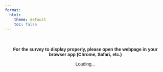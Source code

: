 ```yaml
---
format: 
  html:
    theme: default
    toc: false
---
```


```{=html}
<div style="text-align: center; padding: 20px; font-family: Arial;">
    <p><strong>For the survey to display properly, please open the webpage in your browser app (Chrome, Safari, etc.)</strong></p>
    <p id="message">Loading...</p>
    
    <script>
        const userAgent = navigator.userAgent;
        const isMobile = /Android|iPhone|iPad|iPod|BlackBerry|IEMobile|Opera Mini/i.test(userAgent);
        
        let message = '';
        
        if (isMobile) {
            message = `
                <div style="background: #fff3cd; border: 1px solid #ffeaa7; padding: 20px; margin: 20px 0; border-radius: 8px;">
                    <strong>If you are viewing this on a mobile device, please open it in a browser app</strong>
                </div>`;
        } else {
            message = `
                <div style="background: #d4edda; border: 1px solid #c3e6cb; padding: 15px; margin: 20px 0; border-radius: 8px;">
                    <strong>✅ Desktop browser</strong>
                </div>`;
        }
        
        message += `
            <a href="https://cornell.ca1.qualtrics.com/jfe/form/SV_5cqnAHFvK4k5jUi" 
               style="background: #007cba; color: white; padding: 15px 25px; text-decoration: none; border-radius: 5px; margin: 10px; display: inline-block;">
               I'm in a browser app - Continue
            </a><br><br>
            
            <div style="margin-top: 20px; padding: 15px; background: #f8f9fa; border: 1px solid #dee2e6; border-radius: 5px;">
                <small><strong>Copy and paste this link:</strong></small><br>
                <input type="text" value="https://cornell.ca1.qualtrics.com/jfe/form/SV_5cqnAHFvK4k5jUi" 
                       readonly style="width: 100%; padding: 8px; margin-top: 5px; border: 1px solid #ccc; border-radius: 3px; font-size: 12px;"
                       onclick="this.select();">
            </div>`;
        
        document.getElementById('message').innerHTML = message;
    </script>
</div>
```
